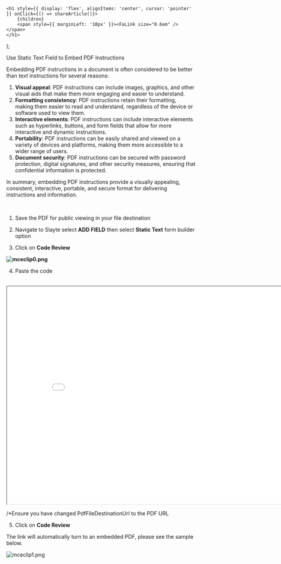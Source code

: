 

    <h1 style={{ display: 'flex', alignItems: 'center', cursor: 'pointer' }} onClick={() => shareArticle()}>
        {children} 
        <span style={{ marginLeft: '10px' }}><FaLink size="0.6em" /></span>
    </h1>
);

<ToastContainer />

<ClickableTitle>Use Static Text Field to Embed PDF Instructions</ClickableTitle>




Embedding PDF instructions in a document is often considered to be better than text instructions for several reasons:


1. **Visual appeal**: PDF instructions can include images, graphics, and other visual aids that make them more engaging and easier to understand.
2. **Formatting consistency**: PDF instructions retain their formatting, making them easier to read and understand, regardless of the device or software used to view them.
3. **Interactive elements**: PDF instructions can include interactive elements such as hyperlinks, buttons, and form fields that allow for more interactive and dynamic instructions.
4. **Portability**: PDF instructions can be easily shared and viewed on a variety of devices and platforms, making them more accessible to a wider range of users.
5. **Document security**: PDF instructions can be secured with password protection, digital signatures, and other security measures, ensuring that confidential information is protected.


In summary, embedding PDF instructions provide a visually appealing, consistent, interactive, portable, and secure format for delivering instructions and information.


 


1. Save the PDF for public viewing in your file destination


2. Navigate to Slayte select **ADD FIELD** then select **Static Text** form builder option


3. Click on **Code Review**


**![mceclip0.png](../../../resources/article-images/13866213172627-Use-Static-Text-Field-to-Embed-PDF-Instructions_1.png)**


4. Paste the code


**<p>**  
**<iframe src="<PdfFileDestinationUrl>/preview" width="840" height="580"></iframe>**  
**</p>**


/*Ensure you have changed PdfFileDestinationUrl to the PDF URL


5. Click on **Code Review**


The link will automatically turn to an embedded PDF, please see the sample below.


![mceclip1.png](../../../resources/article-images/13866213172627-Use-Static-Text-Field-to-Embed-PDF-Instructions_2.png)



